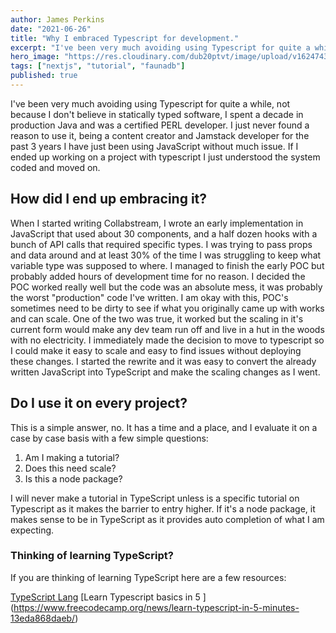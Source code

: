 ```yaml
---
author: James Perkins
date: "2021-06-26"
title: "Why I embraced Typescript for development."
excerpt: "I've been very much avoiding using Typescript for quite a while, not because I don't believe in statically typed software, I spent a decade in production Java and was a certified PERL developer. I just never found a reason to use it, being a content creator and Jamstack developer for the past 3 years I have just been using JavaScript without much issue. If I ended up working on a project with typescript I just understood the system coded and moved on. "
hero_image: "https://res.cloudinary.com/dub20ptvt/image/upload/v1624743050/Embrace_Typescript_ly0g9c.png"
tags: ["nextjs", "tutorial", "faunadb"]
published: true
---
```


I've been very much avoiding using Typescript for quite a while, not because I don't believe in statically typed software, I spent a decade in production Java and was a certified PERL developer. I just never found a reason to use it, being a content creator and Jamstack developer for the past 3 years I have just been using JavaScript without much issue. If I ended up working on a project with typescript I just understood the system coded and moved on. 

## How did I end up embracing it?

When I started writing Collabstream, I wrote an early implementation in JavaScript that used about 30 components, and a half dozen hooks with a bunch of API calls that required specific types. I was trying to pass props and data around and at least 30% of the time I was struggling to keep what variable type was supposed to where. I managed to finish the early POC but probably added hours of development time for no reason. I decided the POC worked really well but the code was an absolute mess, it was probably the worst "production" code I've written. I am okay with this, POC's sometimes need to be dirty to see if what you originally came up with works and can scale.  One of the two was true, it worked but the scaling in it's current form would make any dev team run off and live in a hut in the woods with no electricity. 
I immediately made the decision to move to typescript so I could make it easy to scale and easy to find issues without deploying these changes. I started the rewrite and it was easy to convert the already written JavaScript into TypeScript and make the scaling changes as I went. 

## Do I use it on every project?

This is a simple answer, no. It has a time and a place, and I evaluate it on a case by case basis with a few simple questions:

1. Am I making a tutorial? 
2. Does this need scale?
3. Is this a node package?

I will never make a tutorial in TypeScript unless is a specific tutorial on Typescript as it makes the barrier to entry higher. If it's a node package, it makes sense to be in TypeScript as it provides auto completion of what I am expecting. 

### Thinking of learning TypeScript?

If you are thinking of learning TypeScript here are a few resources: 

[TypeScript Lang](https://www.typescriptlang.org/docs/)
[Learn Typescript basics in 5 ] (https://www.freecodecamp.org/news/learn-typescript-in-5-minutes-13eda868daeb/)